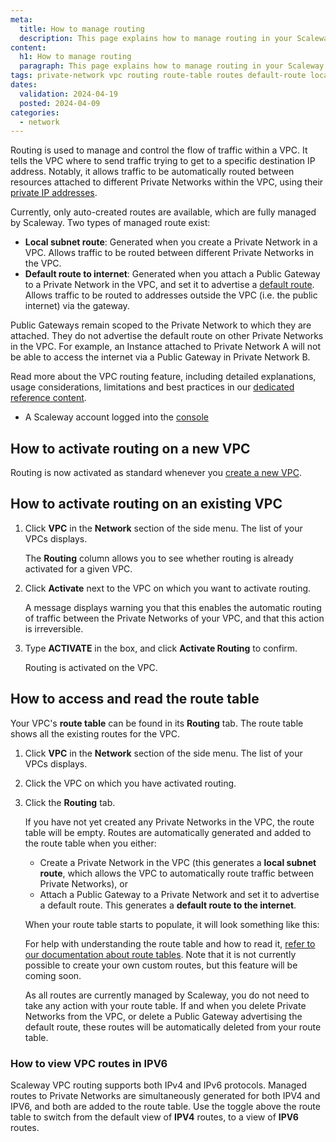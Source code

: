 ```yaml
---
meta:
  title: How to manage routing
  description: This page explains how to manage routing in your Scaleway VPC
content:
  h1: How to manage routing
  paragraph: This page explains how to manage routing in your Scaleway VPC
tags: private-network vpc routing route-table routes default-route local-route subnet
dates:
  validation: 2024-04-19
  posted: 2024-04-09
categories:
  - network
---
```


Routing is used to manage and control the flow of traffic within a VPC. It tells the VPC where to send traffic trying to get to a specific destination IP address. Notably, it allows traffic to be automatically routed between resources attached to different Private Networks within the VPC, using their [private IP addresses](/network/vpc/how-to/attach-resources-to-pn/#how-to-view-the-resource's-ip-address).

Currently, only auto-created routes are available, which are fully managed by Scaleway. Two types of managed route exist:
- **Local subnet route**: Generated when you create a Private Network in a VPC. Allows traffic to be routed between different Private Networks in the VPC.
- **Default route to internet**: Generated when you attach a Public Gateway to a Private Network in the VPC, and set it to advertise a [default route](/network/public-gateways/concepts/#default-route). Allows traffic to be routed to addresses outside the VPC (i.e. the public internet) via the gateway. 

<Message type="note">
Public Gateways remain scoped to the Private Network to which they are attached. They do not advertise the default route on other Private Networks in the VPC. For example, an Instance attached to Private Network A will not be able to access the internet via a Public Gateway in Private Network B.
</Message>

Read more about the VPC routing feature, including detailed explanations, usage considerations, limitations and best practices in our [dedicated reference content](/network/vpc/reference-content/understanding-routing/).

<Macro id="requirements" />
 
  - A Scaleway account logged into the [console](https://console.scaleway.com)

## How to activate routing on a new VPC

Routing is now activated as standard whenever you [create a new VPC](/network/vpc/how-to/create-vpc/#how-to-create-a-vpc).

## How to activate routing on an existing VPC

1. Click **VPC** in the **Network** section of the side menu. The list of your VPCs displays.

    The **Routing** column allows you to see whether routing is already activated for a given VPC.

2. Click **Activate** next to the VPC on which you want to activate routing.

    A message displays warning you that this enables the automatic routing of traffic between the Private Networks of your VPC, and that this action is irreversible.

3. Type **ACTIVATE** in the box, and click **Activate Routing** to confirm.

    Routing is activated on the VPC.

## How to access and read the route table

Your VPC's **route table** can be found in its **Routing** tab. The route table shows all the existing routes for the VPC.

1. Click **VPC** in the **Network** section of the side menu. The list of your VPCs displays.

2. Click the VPC on which you have activated routing.

3. Click the **Routing** tab.

    If you have not yet created any Private Networks in the VPC, the route table will be empty. Routes are automatically generated and added to the route table when you either:
    
    - Create a Private Network in the VPC (this generates a **local subnet route**, which allows the VPC to automatically route traffic between Private Networks), or 
    - Attach a Public Gateway to a Private Network and set it to advertise a default route. This generates a **default route to the internet**.
    
    When your route table starts to populate, it will look something like this:

    <Lightbox src="scaleway-route-table.webp" alt="" />

    For help with understanding the route table and how to read it, [refer to our documentation about route tables](/network/vpc/reference-content/understanding-routing/#route-table). Note that it is not currently possible to create your own custom routes, but this feature will be coming soon.

    As all routes are currently managed by Scaleway, you do not need to take any action with your route table. If and when you delete Private Networks from the VPC, or delete a Public Gateway advertising the default route, these routes will be automatically deleted from your route table.

### How to view VPC routes in IPV6 

Scaleway VPC routing supports both IPv4 and IPv6 protocols. Managed routes to Private Networks are simultaneously generated for both IPV4 and IPV6, and both are added to the route table. Use the toggle above the route table to switch from the default view of **IPV4** routes, to a view of **IPV6** routes.